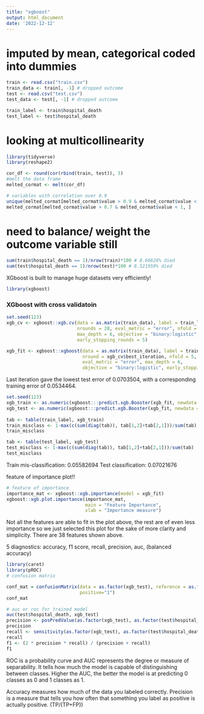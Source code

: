 ```yaml
---
title: "xgboost"
output: html_document
date: '2022-12-12'
---
```


# imputed by mean, categorical coded into dummies
```r
train <- read.csv("train.csv")
train_data <- train[, -1] # dropped outcome
test <- read.csv("test.csv")
test_data <- test[, -1] # dropped outcome

train_label <- train$hospital_death
test_label <- test$hospital_death
```

# looking at multicollinearity
```r
library(tidyverse)
library(reshape2)

cor_df <- round(cor(rbind(train, test)), 3)
#melt the data frame
melted_cormat <- melt(cor_df)

# variables with correlation over 0.9
unique(melted_cormat[melted_cormat$value > 0.9 & melted_cormat$value < 1, ]$Var1)
melted_cormat[melted_cormat$value > 0.7 & melted_cormat$value < 1, ] 
```

# need to balance/ weight the outcome variable still
```r
sum(train$hospital_death == 1)/nrow(train)*100 # 8.66626% died
sum(test$hospital_death == 1)/nrow(test)*100 # 8.521959% died
```

XGboost is built to manage huge datasets very efficiently!
```r
library(xgboost)
```


### XGboost with cross validatoin
```r
set.seed(123)
xgb_cv <- xgboost::xgb.cv(data = as.matrix(train_data), label = train_label,
                          nrounds = 20, eval_metric = "error", nfold = 5,
                          max_depth = 6, objective = "binary:logistic", 
                          early_stopping_rounds = 5)

xgb_fit <- xgboost::xgboost(data = as.matrix(train_data), label = train_label, 
                            nround = xgb_cv$best_iteration, nfold = 5,
                            eval_metric = "error", max_depth = 6, 
                            objective = "binary:logistic", early_stopping_rounds = 5)
```

Last iteration gave the lowest test error of 0.0703504, with a corresponding training
error of 0.0534464.

```r
set.seed(123)
xgb_train <- as.numeric(xgboost:::predict.xgb.Booster(xgb_fit, newdata = as.matrix(train_data)) > 0.5)
xgb_test <- as.numeric(xgboost:::predict.xgb.Booster(xgb_fit, newdata = as.matrix(test_data)) > 0.5)
 
tab <- table(train_label, xgb_train)
train_misclass <- 1-max(c(sum(diag(tab)), tab[1,2]+tab[2,1]))/sum(tab)
train_misclass

tab <- table(test_label, xgb_test)
test_misclass <- 1-max(c(sum(diag(tab)), tab[1,2]+tab[2,1]))/sum(tab)
test_misclass
```
Train mis-classification: 0.05582694
Test classification: 0.07021676

feature of importance plot!!
```r
# feature of importance
importance_mat <- xgboost::xgb.importance(model = xgb_fit)
xgboost::xgb.plot.importance(importance_mat, 
                             main = "Feature Importance", 
                             xlab = "Importance measure")
```

Not all the features are able to fit in the plot above, the rest are of even less
importance so we just selected this plot for the sake of more clarity and simplicity.
There are 38 features shown above.

5 diagnostics: accuracy, f1 score, recall, precision, auc, (balanced accuracy)
```r
library(caret)
library(pROC)
# confusion matrix

conf_mat = confusionMatrix(data = as.factor(xgb_test), reference = as.factor(test$hospital_death),
                           positive="1")
conf_mat

# auc or roc for trained model
auc(test$hospital_death, xgb_test)
precision <- posPredValue(as.factor(xgb_test), as.factor(test$hospital_death), positive = "1")
precision
recall <- sensitivity(as.factor(xgb_test), as.factor(test$hospital_death), positive="1")
recall
f1 <- (2 * precision * recall) / (precision + recall)
f1
```

ROC is a probability curve and AUC represents the degree or measure of separability. 
It tells how much the model is capable of distinguishing between classes. 
Higher the AUC, the better the model is at predicting 0 classes as 0 and 1 classes as 1.

Accuracy measures how much of the data you labeled correctly.
Precision is a measure that tells you how often that something you label as positive
is actually positive. (TP/(TP+FP))